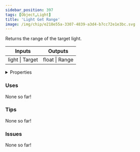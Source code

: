 ```yaml
---
sidebar_position: 397
tags: [Object,Light]
title: 'Light Get Range'
image: /img/chip/e218e55a-3307-4839-a3d4-b7cc72e1e3bc.svg
---
```


Returns the range of the target light.



<IChip uuid="e218e55a-3307-4839-a3d4-b7cc72e1e3bc"/>

<table><thead><tr><th>Inputs</th><th>Outputs</th></tr></thead><tbody><tr><td>light | Target</td><td>float | Range</td></tr></tbody></table>

<details>
  <summary>Properties</summary>
  <div>
    <div>
    <table>
      <tbody>
        <tr>
          <td>Is beta required?</td>
          <td>No</td>
        </tr>
        <tr>
          <td>Is chip a trolling risk?</td>
          <td>No</td>
        </tr>
        <tr>
          <td>Is chip a role assignment risk?</td>
          <td>No</td>
        </tr>
        <tr>
          <td>Chip UUID</td>
          <td>e218e55a-3307-4839-a3d4-b7cc72e1e3bc</td>
        </tr>
        <tr>
          <td>Room availability</td>
          <td>Available everywhere</td>
        </tr>
      </tbody>
    </table>
    </div>
  </div>
</details>

### Uses

None so far!

### Tips

None so far!

### Issues

None so far!